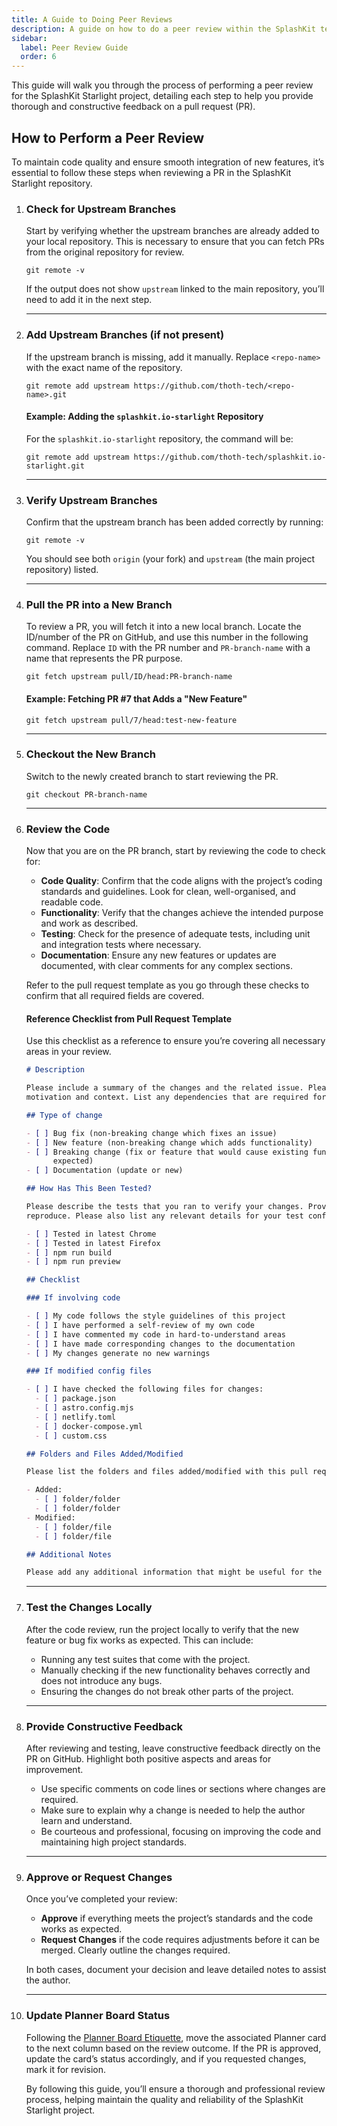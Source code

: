 ```yaml
---
title: A Guide to Doing Peer Reviews
description: A guide on how to do a peer review within the SplashKit team.
sidebar:
  label: Peer Review Guide
  order: 6
---
```



This guide will walk you through the process of performing a peer review for the SplashKit Starlight
project, detailing each step to help you provide thorough and constructive feedback on a pull request
(PR).

## How to Perform a Peer Review

To maintain code quality and ensure smooth integration of new features, it’s essential to follow
these steps when reviewing a PR in the SplashKit Starlight repository.

<Steps>

1. ### Check for Upstream Branches

    Start by verifying whether the upstream branches are already added to your local repository. This
    is necessary to ensure that you can fetch PRs from the original repository for review.

    ```shell
    git remote -v
    ```

    If the output does not show `upstream` linked to the main repository, you’ll need to add it in the
    next step.

    ---

2. ### Add Upstream Branches (if not present)

    If the upstream branch is missing, add it manually. Replace `<repo-name>` with the exact name of
    the repository.

    ```shell
    git remote add upstream https://github.com/thoth-tech/<repo-name>.git
    ```

    #### Example: Adding the `splashkit.io-starlight` Repository

    For the `splashkit.io-starlight` repository, the command will be:

    ```shell
    git remote add upstream https://github.com/thoth-tech/splashkit.io-starlight.git
    ```

    ---

3. ### Verify Upstream Branches

    Confirm that the upstream branch has been added correctly by running:

    ```shell
    git remote -v
    ```

    You should see both `origin` (your fork) and `upstream` (the main project repository) listed.

    ---

4. ### Pull the PR into a New Branch

    To review a PR, you will fetch it into a new local branch. Locate the ID/number of the PR on GitHub,
    and use this number in the following command. Replace `ID` with the PR number and `PR-branch-name`
    with a name that represents the PR purpose.

    ```shell
    git fetch upstream pull/ID/head:PR-branch-name
    ```

    #### Example: Fetching PR #7 that Adds a "New Feature"

    ```shell
    git fetch upstream pull/7/head:test-new-feature
    ```

    ---

5. ### Checkout the New Branch

    Switch to the newly created branch to start reviewing the PR.

    ```shell
    git checkout PR-branch-name
    ```

    ---

6. ### Review the Code

    Now that you are on the PR branch, start by reviewing the code to check for:

    - **Code Quality**: Confirm that the code aligns with the project’s coding standards and guidelines.
      Look for clean, well-organised, and readable code.
    - **Functionality**: Verify that the changes achieve the intended purpose and work as described.
    - **Testing**: Check for the presence of adequate tests, including unit and integration tests where necessary.
    - **Documentation**: Ensure any new features or updates are documented, with clear comments for
      any complex sections.

    Refer to the pull request template as you go through these checks to confirm that all required
    fields are covered.

    #### Reference Checklist from Pull Request Template

    Use this checklist as a reference to ensure you’re covering all necessary areas in your review.

    ```markdown
    # Description

    Please include a summary of the changes and the related issue. Please also include relevant
    motivation and context. List any dependencies that are required for this change.

    ## Type of change

    - [ ] Bug fix (non-breaking change which fixes an issue)
    - [ ] New feature (non-breaking change which adds functionality)
    - [ ] Breaking change (fix or feature that would cause existing functionality to not work as
          expected)
    - [ ] Documentation (update or new)

    ## How Has This Been Tested?

    Please describe the tests that you ran to verify your changes. Provide instructions so we can
    reproduce. Please also list any relevant details for your test configuration.

    - [ ] Tested in latest Chrome
    - [ ] Tested in latest Firefox
    - [ ] npm run build
    - [ ] npm run preview

    ## Checklist

    ### If involving code

    - [ ] My code follows the style guidelines of this project
    - [ ] I have performed a self-review of my own code
    - [ ] I have commented my code in hard-to-understand areas
    - [ ] I have made corresponding changes to the documentation
    - [ ] My changes generate no new warnings

    ### If modified config files

    - [ ] I have checked the following files for changes:
      - [ ] package.json
      - [ ] astro.config.mjs
      - [ ] netlify.toml
      - [ ] docker-compose.yml
      - [ ] custom.css

    ## Folders and Files Added/Modified

    Please list the folders and files added/modified with this pull request.

    - Added:
      - [ ] folder/folder
      - [ ] folder/folder
    - Modified:
      - [ ] folder/file
      - [ ] folder/file

    ## Additional Notes

    Please add any additional information that might be useful for the reviewers.
    ```

    ---

7. ### Test the Changes Locally

    After the code review, run the project locally to verify that the new feature or bug fix works
    as expected. This can include:

    - Running any test suites that come with the project.
    - Manually checking if the new functionality behaves correctly and does not introduce any bugs.
    - Ensuring the changes do not break other parts of the project.

    ---

8. ### Provide Constructive Feedback

    After reviewing and testing, leave constructive feedback directly on the PR on GitHub. Highlight
    both positive aspects and areas for improvement.

    - Use specific comments on code lines or sections where changes are required.
    - Make sure to explain why a change is needed to help the author learn and understand.
    - Be courteous and professional, focusing on improving the code and maintaining high project standards.

    ---

9. ### Approve or Request Changes

    Once you’ve completed your review:

    - **Approve** if everything meets the project’s standards and the code works as expected.
    - **Request Changes** if the code requires adjustments before it can be merged. Clearly outline
      the changes required.

    In both cases, document your decision and leave detailed notes to assist the author.

    ---

10. ### Update Planner Board Status

    Following the [Planner Board Etiquette](/products/splashkit/splashkit-website/onboarding/07-planner-board),
    move the associated Planner card to the next column based on the review outcome. If the PR is approved,
    update the card’s status accordingly, and if you requested changes, mark it for revision.

    By following this guide, you’ll ensure a thorough and professional review process, helping maintain
    the quality and reliability of the SplashKit Starlight project.

</Steps>
